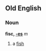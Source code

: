 ==Old English==
===Noun===
'''fisc, [[Wiktionary Appendix:Old English strong declension|-es]]''' ''m''

#a [[fish]]